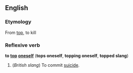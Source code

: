 ==English==
===Etymology===
From [[top]], to kill

===Reflexive verb===
'''to [[top]] [[oneself]]''' ('''tops oneself''', '''topping oneself''', '''topped slang''')

#(''British slang'') To commit [[suicide]].